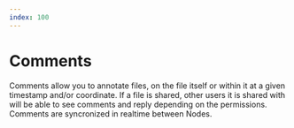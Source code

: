 ```yaml
---
index: 100
---
```


# Comments

<Notice
	type="note"
	title="WIP"
	text="This feature is not available yet, please check our [roadmap](/roadmap)."
/>

Comments allow you to annotate files, on the file itself or within it at a given timestamp and/or coordinate. If a file is shared, other users it is shared with will be able to see comments and reply depending on the permissions. Comments are syncronized in realtime between Nodes.
